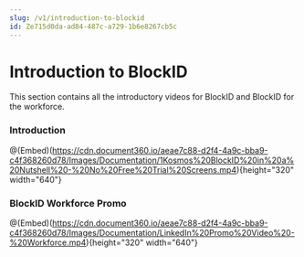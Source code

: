 ```yaml
---
slug: /v1/introduction-to-blockid
id: Ze715d0da-ad84-487c-a729-1b6e8267cb5c
---
```

# Introduction to BlockID
This section contains all the introductory videos for BlockID and BlockID for the workforce.

### Introduction
@(Embed)(https://cdn.document360.io/aeae7c88-d2f4-4a9c-bba9-c4f368260d78/Images/Documentation/1Kosmos%20BlockID%20in%20a%20Nutshell%20-%20No%20Free%20Trial%20Screens.mp4){height="320" width="640"}

### BlockID Workforce Promo
@(Embed)(https://cdn.document360.io/aeae7c88-d2f4-4a9c-bba9-c4f368260d78/Images/Documentation/LinkedIn%20Promo%20Video%20-%20Workforce.mp4){height="320" width="640"}
